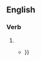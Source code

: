==English==

===Verb===
{{head|en|verb form}}

# {{en-archaic third-person singular of|abound}}
#* {{RQ:King James Version|2 Thessalonians|1|3|passage=We are bound to thank God always for you, brethren, as it is meet, because that your faith [[groweth]] exceedingly, and the charity of every one of you all toward each other [[aboundeth]];{{...}}}}